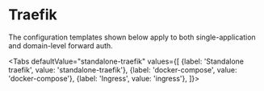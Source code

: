 
# Traefik

The configuration templates shown below apply to both single-application and domain-level forward auth.


<Placeholders />

<Tabs
  defaultValue="standalone-traefik"
  values={[
    {label: 'Standalone traefik', value: 'standalone-traefik'},
    {label: 'docker-compose', value: 'docker-compose'},
    {label: 'Ingress', value: 'ingress'},
  ]}>
  <TabItem value="standalone-traefik">


<TraefikStandalone />

  </TabItem>
  <TabItem value="docker-compose">


<TraefikCompose />

  </TabItem>
  <TabItem value="ingress">


<TraefikIngress />

  </TabItem>
</Tabs>

